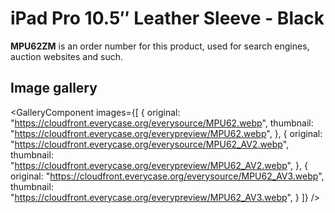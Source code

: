 
# iPad Pro 10.5″ Leather Sleeve - Black

<Callout type='info' emoji='👉🏻'>**MPU62ZM** is an order number for this product, used for search engines, auction websites and such.</Callout>

## Image gallery

<GalleryComponent
    images={[
      {
        original: "https://cloudfront.everycase.org/everysource/MPU62.webp",
        thumbnail: "https://cloudfront.everycase.org/everypreview/MPU62.webp",
      },
      {
        original: "https://cloudfront.everycase.org/everysource/MPU62_AV2.webp",
        thumbnail: "https://cloudfront.everycase.org/everypreview/MPU62_AV2.webp",
      },
      {
        original: "https://cloudfront.everycase.org/everysource/MPU62_AV3.webp",
        thumbnail: "https://cloudfront.everycase.org/everypreview/MPU62_AV3.webp",
      }
    ]}
  />
